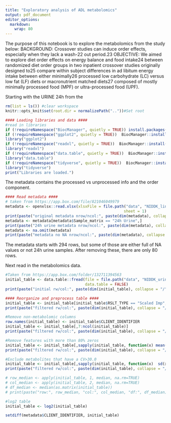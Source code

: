 ```yaml
---
title: "Exploratory analysis of ADL metabolomics"
output: pdf_document
editor_options: 
  markdown: 
    wrap: 80
---
```


The purpose of this notebook is to explore the metabolomics from the study
below: BACKGROUND: Crossover studies can induce order effects, especially when
they lack a wash-22 out period.23 OBJECTIVE: We aimed to explore diet order
effects on energy balance and food intake24 between randomized diet order groups
in two inpatient crossover studies originally designed to25 compare within
subject differences in ad libitum energy intake between either minimally26
processed low carbohydrate (LC) versus low fat (LF) diets or macronutrient
matched diets27 composed of mostly minimally processed food (MPF) or
ultra-processed food (UPF).

Starting with the URINE 24h from the

```r
rm(list = ls()) #clear workspace
knitr::opts_knit$set(root.dir = normalizePath(".."))#Set root
```

```r
#### Loading libraries and data ####
#read in libraries
if (!requireNamespace("BiocManager", quietly = TRUE)) install.packages("BiocManager")
if (!requireNamespace("ggplot2", quietly = TRUE))  BiocManager::install("ggplot2")
library("ggplot2")
if (!requireNamespace("readxl", quietly = TRUE))  BiocManager::install("readxl")
library("readxl")
if (!requireNamespace("data.table", quietly = TRUE))  BiocManager::install("data.table")
library("data.table")
if (!requireNamespace("tidyverse", quietly = TRUE))  BiocManager::install("tidyverse")
library("tidyverse")
print("Libraries are loaded.")
```

The metadata contains the processed vs unprocessed info and the order component.

```r
#### Read metadata ####
# taken from https://app.box.com/file/821046049979
metadata <- openxlsx::read.xlsx(xlsxFile = file.path("data", "NIDDK_linking_LEO_CLEANED_6-11-21.xlsx"),
                                                    sheet = 1)
print(paste("original metadata nrow/ncol:", paste(dim(metadata), collapse = "/")))
metadata <- metadata[metadata$Sample_matrix == "24h Urine",]
print(paste("24h urine metadata nrow/ncol:", paste(dim(metadata), collapse = "/")))
metadata <- na.omit(metadata)
print(paste("metadata no NA nrow/ncol:", paste(dim(metadata), collapse = "/")))
```
The metadata starts with 294 rows, but some of those are either full of NA values or not 24h urine samples. After removing these, there are only 80 rows.

Next read in the metabolomics data.
```r
#Taken from https://app.box.com/folder/132711394563
initial_table <- data.table::fread(file = file.path("data", "NIDDK_urine_adl_rslts.csv"),
                                   data.table = FALSE)
print(paste("initial rw/col:", paste(dim(initial_table), collapse = "/")))

#### Reorganize and preprocess table ####
initial_table <- initial_table[initial_table$RSLT_TYPE == "Scaled Imp",]
print(paste("filtered rw/col:", paste(dim(initial_table), collapse = "/")))

#Remove non-metabolomic columns
row.names(initial_table) <- initial_table$CLIENT_IDENTIFIER
initial_table <- initial_table[,7:ncol(initial_table)]
print(paste("filtered rw/col:", paste(dim(initial_table), collapse = "/")))

#Remove features with more than 80% zeros
initial_table <- initial_table[,sapply(initial_table, function(x) mean(x == 0) < 0.8)]
print(paste("filtered rw/col:", paste(dim(initial_table), collapse = "/")))

#Exclude metabolites that have a CV>30.0
initial_table <- initial_table[,sapply(initial_table, function(x)  sd(x) / mean(x) < 0.7) ]
print(paste("filtered rw/col:", paste(dim(initial_table), collapse = "/")))

# row_median <- apply(initial_table, 1, median, na.rm=TRUE)
# col_median <- apply(initial_table, 2, median, na.rm=TRUE)
# df_median <- median(as.matrix(initial_table))
# print(paste("row:", row_median, "col:", col_median, "df:", df_median))

#log2 table
initial_table <- log2(initial_table)
```

```r
setdiff(metadata$CLIENT_IDENTIFIER, initial_table)

```


